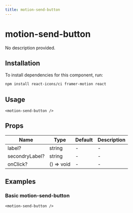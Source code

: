 ```yaml
---
title: motion-send-button
---
```


# motion-send-button

No description provided.

## Installation
To install dependencies for this component, run:
```bash
npm install react-icons/ci framer-motion react
```

## Usage
```tsx
<motion-send-button />
```

## Props
| Name      | Type     | Default | Description                 |
|-----------|----------|---------|-----------------------------|
| label? | string | - | - |
| secondryLabel? | string | - | - |
| onClick? | () => void | - | - |

## Examples

### Basic motion-send-button
```tsx
<motion-send-button />
```

